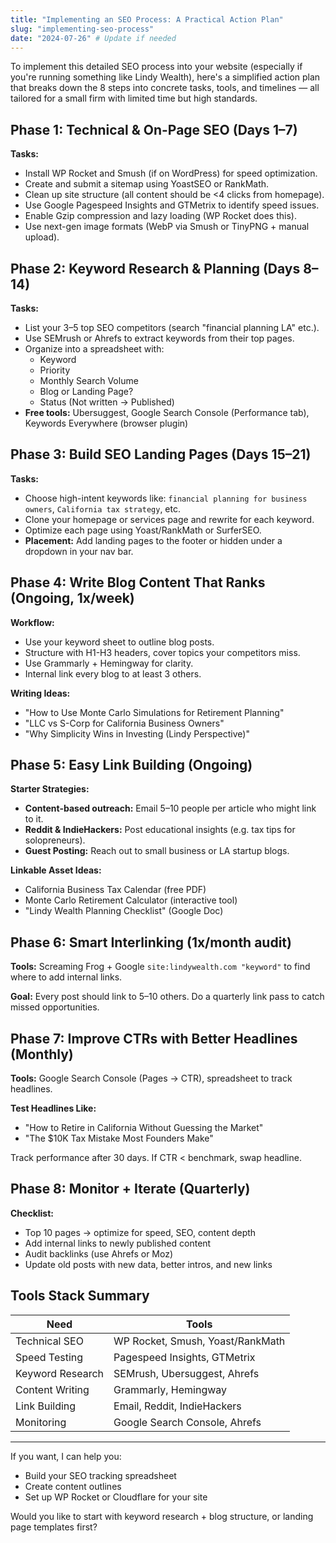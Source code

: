 ```yaml
---
title: "Implementing an SEO Process: A Practical Action Plan"
slug: "implementing-seo-process"
date: "2024-07-26" # Update if needed
---
```


To implement this detailed SEO process into your website (especially if you're running something like Lindy Wealth), here's a simplified action plan that breaks down the 8 steps into concrete tasks, tools, and timelines — all tailored for a small firm with limited time but high standards.

## Phase 1: Technical & On-Page SEO (Days 1–7)

**Tasks:**

*   Install WP Rocket and Smush (if on WordPress) for speed optimization.
*   Create and submit a sitemap using YoastSEO or RankMath.
*   Clean up site structure (all content should be <4 clicks from homepage).
*   Use Google Pagespeed Insights and GTMetrix to identify speed issues.
*   Enable Gzip compression and lazy loading (WP Rocket does this).
*   Use next-gen image formats (WebP via Smush or TinyPNG + manual upload).

## Phase 2: Keyword Research & Planning (Days 8–14)

**Tasks:**

*   List your 3–5 top SEO competitors (search "financial planning LA" etc.).
*   Use SEMrush or Ahrefs to extract keywords from their top pages.
*   Organize into a spreadsheet with:
    *   Keyword
    *   Priority
    *   Monthly Search Volume
    *   Blog or Landing Page?
    *   Status (Not written → Published)
*   **Free tools:** Ubersuggest, Google Search Console (Performance tab), Keywords Everywhere (browser plugin)

## Phase 3: Build SEO Landing Pages (Days 15–21)

**Tasks:**

*   Choose high-intent keywords like: `financial planning for business owners`, `California tax strategy`, etc.
*   Clone your homepage or services page and rewrite for each keyword.
*   Optimize each page using Yoast/RankMath or SurferSEO.
*   **Placement:** Add landing pages to the footer or hidden under a dropdown in your nav bar.

## Phase 4: Write Blog Content That Ranks (Ongoing, 1x/week)

**Workflow:**

*   Use your keyword sheet to outline blog posts.
*   Structure with H1-H3 headers, cover topics your competitors miss.
*   Use Grammarly + Hemingway for clarity.
*   Internal link every blog to at least 3 others.

**Writing Ideas:**

*   "How to Use Monte Carlo Simulations for Retirement Planning"
*   "LLC vs S-Corp for California Business Owners"
*   "Why Simplicity Wins in Investing (Lindy Perspective)"

## Phase 5: Easy Link Building (Ongoing)

**Starter Strategies:**

*   **Content-based outreach:** Email 5–10 people per article who might link to it.
*   **Reddit & IndieHackers:** Post educational insights (e.g. tax tips for solopreneurs).
*   **Guest Posting:** Reach out to small business or LA startup blogs.

**Linkable Asset Ideas:**

*   California Business Tax Calendar (free PDF)
*   Monte Carlo Retirement Calculator (interactive tool)
*   "Lindy Wealth Planning Checklist" (Google Doc)

## Phase 6: Smart Interlinking (1x/month audit)

**Tools:** Screaming Frog + Google `site:lindywealth.com "keyword"` to find where to add internal links.

**Goal:** Every post should link to 5–10 others. Do a quarterly link pass to catch missed opportunities.

## Phase 7: Improve CTRs with Better Headlines (Monthly)

**Tools:** Google Search Console (Pages → CTR), spreadsheet to track headlines.

**Test Headlines Like:**

*   "How to Retire in California Without Guessing the Market"
*   "The $10K Tax Mistake Most Founders Make"

Track performance after 30 days. If CTR < benchmark, swap headline.

## Phase 8: Monitor + Iterate (Quarterly)

**Checklist:**

*   Top 10 pages → optimize for speed, SEO, content depth
*   Add internal links to newly published content
*   Audit backlinks (use Ahrefs or Moz)
*   Update old posts with new data, better intros, and new links

## Tools Stack Summary

| Need             | Tools                                   |
|------------------|-----------------------------------------|
| Technical SEO    | WP Rocket, Smush, Yoast/RankMath        |
| Speed Testing    | Pagespeed Insights, GTMetrix            |
| Keyword Research | SEMrush, Ubersuggest, Ahrefs            |
| Content Writing  | Grammarly, Hemingway                    |
| Link Building    | Email, Reddit, IndieHackers             |
| Monitoring       | Google Search Console, Ahrefs           |

---

If you want, I can help you:

*   Build your SEO tracking spreadsheet
*   Create content outlines
*   Set up WP Rocket or Cloudflare for your site

Would you like to start with keyword research + blog structure, or landing page templates first? 